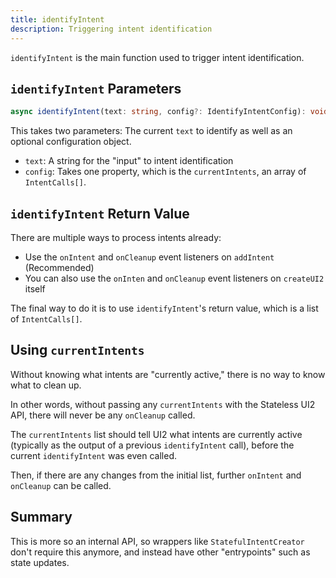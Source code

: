 ```yaml
---
title: identifyIntent
description: Triggering intent identification
---
```


`identifyIntent` is the main function used to trigger intent identification.


## `identifyIntent` Parameters

```ts
async identifyIntent(text: string, config?: IdentifyIntentConfig): void
```

This takes two parameters: The current `text` to identify as well as an optional configuration object.

* `text`: A string for the "input" to intent identification
* `config`: Takes one property, which is the `currentIntents`, an array of `IntentCalls[]`.

## `identifyIntent` Return Value

There are multiple ways to process intents already:

* Use the `onIntent` and `onCleanup` event listeners on `addIntent` (Recommended)
* You can also use the `onInten` and `onCleanup` event listeners on `createUI2` itself

The final way to do it is to use `identifyIntent`'s return value, which is a list of `IntentCalls[]`.

## Using `currentIntents`

Without knowing what intents are "currently active," there is no way to know what to clean up.

In other words, without passing any `currentIntents` with the Stateless UI2 API, there will never be any `onCleanup` called.

The `currentIntents` list should tell UI2 what intents are currently active (typically as the output of a previous `identifyIntent` call), before the current `identifyIntent` was even called.

Then, if there are any changes from the initial list, further `onIntent` and `onCleanup` can be called.

## Summary

This is more so an internal API, so wrappers like `StatefulIntentCreator` don't require this anymore, and instead have other "entrypoints" such as state updates.
